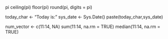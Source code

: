 pi
ceiling(pi)
floor(pi)
round(pi, digits = pi)


today_char <- "Today is:"
sys_date <- Sys.Date()
paste(today_char,sys_date)

num_vector <- c(11:14, NA)
sum(11:14, na.rm = TRUE)
median(11:14, na.rm = TRUE)
